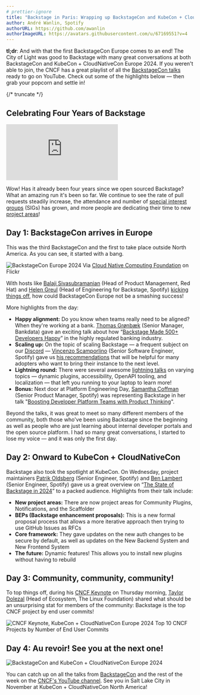```yaml
---
# prettier-ignore
title: "Backstage in Paris: Wrapping up BackstageCon and KubeCon + CloudNativeCon Europe 2024"
author: André Wanlin, Spotify
authorURL: https://github.com/awanlin
authorImageURL: https://avatars.githubusercontent.com/u/67169551?v=4
---
```


**tl;dr**: And with that the first BackstageCon Europe comes to an end! The City of Light was good to Backstage with many great conversations at both BackstageCon and KubeCon + CloudNativeCon Europe 2024. If you weren't able to join, the CNCF has a great playlist of all the [BackstageCon talks](https://www.youtube.com/playlist?list=PLj6h78yzYM2P4KPyeDFexAVm6ZvfAWMU8) ready to go on YouTube. Check out some of the highlights below — then grab your popcorn and settle in!

{/* truncate */}

## Celebrating Four Years of Backstage

<div
  style={{
    position: 'relative',
    overflow: 'hidden',
    width: '100%',
    paddingTop: '56.25%',
  }}
>
  <iframe
    style={{
      position: 'absolute',
      top: 0,
      left: 0,
      right: 0,
      bottom: 0,
      width: '100%',
      height: '100%',
    }}
    src="https://www.youtube.com/embed/NgYrweEbFNE"
    frameBorder="0"
    allow="accelerometer; autoplay; encrypted-media; gyroscope; picture-in-picture"
    allowFullScreen
  ></iframe>
</div>

Wow! Has it already been four years since we open sourced Backstage? What an amazing run it's been so far. We continue to see the rate of pull requests steadily increase, the attendance and number of [special interest groups](https://github.com/backstage/community/tree/main/sigs) (SIGs) has grown, and more people are dedicating their time to new [project areas](https://github.com/backstage/community/tree/main/project-areas)!

## Day 1: BackstageCon arrives in Europe

This was the third BackstageCon and the first to take place outside North America. As you can see, it started with a bang. 

![BackstageCon Europe 2024](assets/2024-03-27/backstagecon-europe-2024.jpg)
Via [Cloud Native Computing Foundation](https://www.flickr.com/photos/143247548@N03/albums/72177720315561784/) on Flickr

With hosts like [Balaji Sivasubramanian](https://www.linkedin.com/in/balajisiva) (Head of Product Management, Red Hat) and [Helen Greul](https://se.linkedin.com/in/elenagreul) (Head of Engineering for Backstage, Spotify) [kicking things off](https://www.youtube.com/watch?v=PwVUW8is_WY&list=PLj6h78yzYM2P4KPyeDFexAVm6ZvfAWMU8&index=2), how could BackstageCon Europe not be a smashing success!

More highlights from the day:

- **Happy alignment:** Do you know when teams really need to be aligned? When they're working at a bank. [Thomas Grønbæk](https://www.linkedin.com/in/thomas-grønbæk/) (Senior Manager, Bankdata) gave an exciting talk about how “[Backstage Made 500+ Developers Happy](https://www.youtube.com/playlist?list=PLj6h78yzYM2P4KPyeDFexAVm6ZvfAWMU8)” in the highly regulated banking industry. 
- **Scaling up:** On the topic of scaling Backstage — a frequent subject on our [Discord](https://discord.com/invite/backstage-687207715902193673) — [Vincenzo Scamporlino](https://se.linkedin.com/in/vincenzoscamporlino) (Senior Software Engineer, Spotify) gave us [his recommendations](https://www.youtube.com/playlist?list=PLj6h78yzYM2P4KPyeDFexAVm6ZvfAWMU8) that will be helpful for many adopters who want to bring their instance to the next level. 
- **Lightning round:** There were several awesome [lightning talks](https://www.youtube.com/playlist?list=PLj6h78yzYM2P4KPyeDFexAVm6ZvfAWMU8) on varying topics — dynamic plugins, accessibility, OpenAPI tooling, and localization — that left you running to your laptop to learn more!
- **Bonus:** Next door at Platform Engineering Day, [Samantha Coffman](https://uk.linkedin.com/in/samanthacoffman) (Senior Product Manager, Spotify) was representing Backstage in her talk "[Boosting Developer Platform Teams with Product Thinking](https://www.youtube.com/watch?v=Z_KCOcoliLI&list=PLj6h78yzYM2Me-TpMQFvCphDu_xm71ed_&index=12)". 

Beyond the talks, it was great to meet so many different members of the community, both those who've been using Backstage since the beginning as well as people who are just learning about internal developer portals and the open source platform. I had so many great conversations, I started to lose my voice — and it was only the first day.

## Day 2: Onward to KubeCon + CloudNativeCon

Backstage also took the spotlight at KubeCon. On Wednesday, project maintainers [Patrik Oldsberg](https://github.com/Rugvip) (Senior Engineer, Spotify) and [Ben Lambert](https://github.com/benjdlambert) (Senior Engineer, Spotify) gave us a great overview on “[The State of Backstage in 2024](https://www.youtube.com/watch?v=jBf3g79xcf4)” to a packed audience. Highlights from their talk include:

- **New project areas:** There are now project areas for Community Plugins, Notifications, and the Scaffolder
- **BEPs (Backstage enhancement proposals):** This is a new formal proposal process that allows a more iterative approach then trying to use GitHub Issues as RFCs
- **Core framework:** They gave updates on the new auth changes to be secure by default, as well as updates on the New Backend System and New Frontend System
- **The future:** Dynamic features! This allows you to install new plugins without having to rebuild

## Day 3: Community, community, community!

To top things off, during his [CNCF Keynote](https://www.youtube.com/watch?v=MICHGBAe8gc&list=PLj6h78yzYM2N8nw1YcqqKveySH6_0VnI0&index=161) on Thursday morning, [Taylor Dolezal](https://www.cncf.io/people/staff/?p=taylor-dolezal) (Head of Ecosystem, The Linux Foundation) shared what should be an unsurprising stat for members of the community: Backstage is the top CNCF project by end user commits!

![CNCF Keynote, KubeCon + CloudNativeCon Europe 2024](assets/2024-03-27/cncf-keynote-kubecon-2024.jpg)
Top 10 CNCF Projects by Number of End User Commits

## Day 4: Au revoir! See you at the next one!

![BackstageCon and KubeCon + CloudNativeCon Europe 2024](assets/2024-03-27/backstagecon-kubecon-europe-2024.gif)

You can catch up on all the talks from [BackstageCon](https://www.youtube.com/playlist?list=PLj6h78yzYM2P4KPyeDFexAVm6ZvfAWMU8) and the rest of the week on the [CNCF's YouTube channel](https://www.youtube.com/@cncf/playlists). See you in Salt Lake City in November at KubeCon + CloudNativeCon North America!
